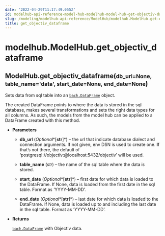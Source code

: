 ```yaml
---
date: '2022-04-29T11:17:49.055Z'
id: modelhub-api-reference-model-hub-modelhub-model-hub-get-objectiv-dataframe
slug: /modeling/modelhub-api-reference/ModelHub/modelhub.ModelHub.get-objectiv-dataframe/
title: get_objectiv_dataframe
---
```


# modelhub.ModelHub.get_objectiv_dataframe

<div class="method">
<h2 class="signature-class"><span class="additional-name">ModelHub.</span><span class="name">get_objectiv_dataframe(</span><small class="parameter-list"><span class="parameter" id="db_url">db_url=None</span>, <span class="parameter" id="table_name">table_name='data'</span>, <span class="parameter" id="start_date">start_date=None</span>, <span class="parameter" id="end_date">end_date=None</span></small>)</h2>


<div class="content">

Sets data from sql table into an [`bach.DataFrame`](/docs/modeling/bach/api-reference/DataFrame/bach.DataFrame/#bach.DataFrame) object.

The created DataFrame points to where the data is stored in the sql database, makes several
transformations and sets the right data types for all columns. As such, the models from the model hub
can be applied to a DataFrame created with this method.


* **Parameters**

    
    * **db_url** (*Optional**[**str**]*) – the url that indicate database dialect and connection arguments. If not given, env DSN
    is used to create one. If that’s not there, the default of
    ‘postgresql://objectiv:@localhost:5432/objectiv’ will be used.


    * **table_name** (*str*) – the name of the sql table where the data is stored.


    * **start_date** (*Optional**[**str**]*) – first date for which data is loaded to the DataFrame. If None, data is loaded from
    the first date in the sql table. Format as ‘YYYY-MM-DD’.


    * **end_date** (*Optional**[**str**]*) – last date for which data is loaded to the DataFrame. If None, data is loaded up to
    and including the last date in the sql table. Format as ‘YYYY-MM-DD’.



* **Returns**

    [`bach.DataFrame`](/docs/modeling/bach/api-reference/DataFrame/bach.DataFrame/#bach.DataFrame) with Objectiv data.



</div>

</div>
